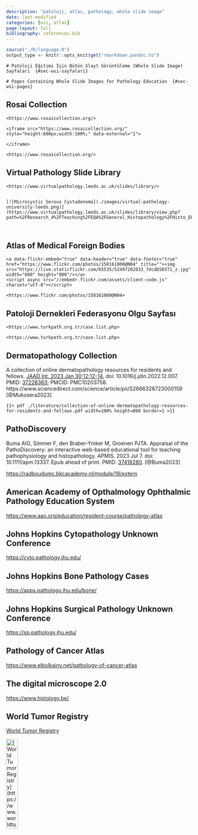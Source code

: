 ```yaml
---
description: "patoloji, atlas, pathology, whole slide image"
date: last-modified
categories: [wsi, atlas]
page-layout: full
bibliography: references.bib
---
```


```r

source("./R/language.R")
output_type <- knitr::opts_knit$get("rmarkdown.pandoc.to")

```



```asis

# Patoloji Eğitimi İçin Bütün Slayt Görüntüleme (Whole Slide Image) Sayfaları  {#sec-wsi-sayfalari} 

```

```asis

# Pages Containing Whole Slide Images for Pathology Education  {#sec-wsi-pages} 

```

## Rosai Collection {#sec-rosai-collection}

```asis

<https://www.rosaicollection.org/>

<iframe src="https://www.rosaicollection.org/" style="height:600px;width:100%;" data-external="1">

</iframe>
```

```asis

<https://www.rosaicollection.org/>

```


##  Virtual Pathology Slide Library 


```asis


<https://www.virtualpathology.leeds.ac.uk/slides/library/>


[![Microcystic Serous Cystadenoma](./images/virtual-pathology-university-leeds.png)](https://www.virtualpathology.leeds.ac.uk/slides/library/view.php?path=%2FResearch_4%2FTeaching%2FEQA%2FGeneral_Histopathology%2FHisto_EQA_CircT_Set6%2F106400.svs)



```



## Atlas of Medical Foreign Bodies {#sec-atlas-of-medical-foreign-bodies}

```asis
<a data-flickr-embed="true" data-header="true" data-footer="true" href="https://www.flickr.com/photos/158161000@N04" title=""><img src="https://live.staticflickr.com/65535/52497202833_7dcdb50371_z.jpg" width="600" height="800"/></a>
<script async src="//embedr.flickr.com/assets/client-code.js" charset="utf-8"></script>
```

```asis

<https://www.flickr.com/photos/158161000@N04>

```

## Patoloji Dernekleri Federasyonu Olgu Sayfası

```asis
<https://www.turkpath.org.tr/case.list.php>
```

```asis
<https://www.turkpath.org.tr/case.list.php>
```

## Dermatopathology Collection

A collection of online dermatopathology resources for residents and fellows.
[JAAD Int. 2023 Jan 30;12:12-14.](https://www.jaadinternational.org/article/S2666-3287(23)00015-9/fulltext)
doi: 10.1016/j.jdin.2022.12.007.
PMID: [37228363](https://pubmed.ncbi.nlm.nih.gov/37228363/); PMCID: PMC10203758.
https://www.sciencedirect.com/science/article/pii/S2666328723000159 [@Mukosera2023]

```asis

{{< pdf ./literature/collection-of-online-dermatopathology-resources-for-residents-and-fellows.pdf width=100% height=800 border=1 >}}

```

## PathoDiscovery

Buma AIG, Simmer F, den Braber-Ymker M, Groenen PJTA. Appraisal of the PathoDiscovery: an interactive web-based educational tool for teaching pathophysiology and histopathology.
APMIS.
2023 Jul 7.
doi: 10.1111/apm.13337.
Epub ahead of print.
PMID: [37418280](https://pubmed.ncbi.nlm.nih.gov/37418280/).
[@Buma2023]

<https://radboudumc.bkcacademy.nl/module/19/extern>


## American Academy of Opthalmology Ophthalmic Pathology Education System

<https://www.aao.org/education/resident-course/pathology-atlas>


## Johns Hopkins Cytopathology Unknown Conference

<https://cyto.pathology.jhu.edu/>


## Johns Hopkins Bone Pathology Cases

<https://apps.pathology.jhu.edu/bone/>


## Johns Hopkins Surgical Pathology Unknown Conference 

<https://sp.pathology.jhu.edu/>



## Pathology of Cancer Atlas

<https://www.elbolkainy.net/pathology-of-cancer-atlas>



## The digital microscope 2.0

<https://www.histology.be/>

## World Tumor Registry  


[World Tumor Registry](https://www.worldtumorregistry.org/)  


[![[World Tumor Registry](https://www.worldtumorregistry.org/)](https://www.worldtumorregistry.org/img/WTR_logo.c95294d4.png){width="25%"}](https://www.worldtumorregistry.org/)  



